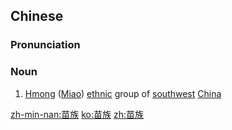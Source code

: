 ==Chinese==
{{zh-forms}}

===Pronunciation===
{{zh-pron
|m=Miáozú
|c=miu4 zuk6
|mn=Biâu-cho̍k
|cat=n
}}

===Noun===
{{zh-noun}}

# [[Hmong]] ([[Miao]]) [[ethnic]] group of [[southwest]] [[China]]

[[zh-min-nan:苗族]]
[[ko:苗族]]
[[zh:苗族]]